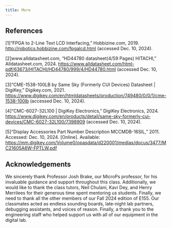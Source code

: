 ```yaml
---
title: More
---
```


## References

[1]“FPGA to 2-Line Text LCD Interfacing,” Hobbizine.com, 2019. [http://robotics.hobbizine.com/fpgalcd.html](http://robotics.hobbizine.com/fpgalcd.html) (accessed Dec. 10, 2024).


[2]www.alldatasheet.com, “HD44780 datasheet(4/59 Pages) HITACHI,” Alldatasheet.com, 2024. [https://www.alldatasheet.com/html-pdf/63673/HITACHI/HD44780/999/4/HD44780.html](https://www.alldatasheet.com/html-pdf/63673/HITACHI/HD44780/999/4/HD44780.html) (accessed Dec. 10, 2024).

[3]“CME-1538-100LB by Same Sky (Formerly CUI Devices) Datasheet | DigiKey,” Digikey.com, 2021. [https://www.digikey.com/en/htmldatasheets/production/749480/0/0/1/cme-1538-100lb](https://www.digikey.com/en/htmldatasheets/production/749480/0/0/1/cme-1538-100lb) (accessed Dec. 10, 2024).

[4]“CMC-6027-32L100 | DigiKey Electronics,” DigiKey Electronics, 2024. [https://www.digikey.com/en/products/detail/same-sky-formerly-cui-devices/CMC-6027-32L100/7398909](https://www.digikey.com/en/products/detail/same-sky-formerly-cui-devices/CMC-6027-32L100/7398909) (accessed Dec. 10, 2024).

[5]“Display Accessories Part Number Description MCCMDB-16SIL,” 2011. Accessed: Dec. 10, 2024. [Online]. Available: [https://mm.digikey.com/Volume0/opasdata/d220001/medias/docus/3477/MC21605A6W-FPTLW.pdf](https://mm.digikey.com/Volume0/opasdata/d220001/medias/docus/3477/MC21605A6W-FPTLW.pdf)
‌


## Acknowledgements

We sincerely thank Professor Josh Brake, our MicroPs professor, for his invaluable guidance and support throughout this class. Additionally, we would like to thank the class tutors, Neil Chulani, Kavi Dey, and Henry Merrilees for their generous time spent mentoring us students. Finally, we need to thank all the other members of our Fall 2024 edition of E155. Our classmates acted as endless sounding boards, late-night lab partners, debugging assistants, and voices of reason. Finally, a thank you to the engineering staff who helped support us with all of our equipment in the digital lab.